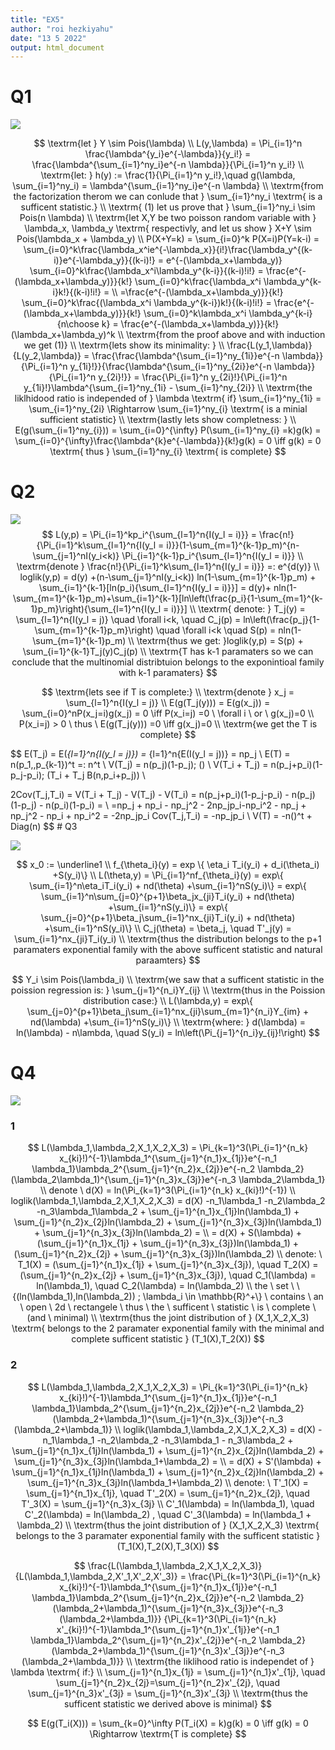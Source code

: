 ```yaml
---
title: "EX5"
author: "roi hezkiyahu"
date: "13 5 2022"
output: html_document
---
```



# Q1

![](Q1.png)

$$
\textrm{let } Y \sim Pois(\lambda)
\\
L(y,\lambda) = \Pi_{i=1}^n \frac{\lambda^{y_i}e^{-\lambda}}{y_i!} = \frac{\lambda^{\sum_{i=1}^ny_i}e^{-n \lambda}}{\Pi_{i=1}^n y_i!}
\\
\textrm{let: } h(y) := \frac{1}{\Pi_{i=1}^n y_i!},\quad  g(\lambda, \sum_{i=1}^ny_i) = \lambda^{\sum_{i=1}^ny_i}e^{-n \lambda}
\\
\textrm{from the factorization therom we can conlude that } \sum_{i=1}^ny_i \textrm{ is a sufficent statistic.}
\\
\textrm{ (1) let us prove that } \sum_{i=1}^ny_i \sim Pois(n \lambda)
\\
\textrm{let X,Y be two poisson random variable with } \lambda_x, \lambda_y \textrm{ respectivly, and let us show } X+Y \sim Pois(\lambda_x + \lambda_y)
\\
P(X+Y=k) = \sum_{i=0}^k P(X=i)P(Y=k-i) = \sum_{i=0}^k\frac{\lambda_x^ie^{-\lambda_x}}{i!}\frac{\lambda_y^{(k-i)}e^{-\lambda_y}}{(k-i)!} = e^{-(\lambda_x+\lambda_y)}
\sum_{i=0}^k\frac{\lambda_x^i\lambda_y^{k-i}}{(k-i)!i!} = \frac{e^{-(\lambda_x+\lambda_y)}}{k!} \sum_{i=0}^k\frac{\lambda_x^i \lambda_y^{k-i}k!}{(k-i)!i!} = 
\\
=\frac{e^{-(\lambda_x+\lambda_y)}}{k!} \sum_{i=0}^k\frac{(\lambda_x^i \lambda_y^{k-i})k!}{(k-i)!i!} = \frac{e^{-(\lambda_x+\lambda_y)}}{k!} \sum_{i=0}^k\lambda_x^i \lambda_y^{k-i}{n\choose k} = \frac{e^{-(\lambda_x+\lambda_y)}}{k!}(\lambda_x+\lambda_y)^k
\\
\textrm{from the proof above and with induction we get (1)}
\\
\textrm{lets show its minimality: }
\\
\frac{L(y_1,\lambda)}{L(y_2,\lambda)} = \frac{\frac{\lambda^{\sum_{i=1}^ny_{1i}}e^{-n \lambda}}{\Pi_{i=1}^n y_{1i}!}}{\frac{\lambda^{\sum_{i=1}^ny_{2i}}e^{-n \lambda}}{\Pi_{i=1}^n y_{2i}!}} = \frac{\Pi_{i=1}^n y_{2i}!}{\Pi_{i=1}^n y_{1i}!}\lambda^{\sum_{i=1}^ny_{1i} - \sum_{i=1}^ny_{2i}}
\\
\textrm{the liklhidood ratio is independed of } \lambda \textrm{ if} \sum_{i=1}^ny_{1i} = \sum_{i=1}^ny_{2i} \Rightarrow \sum_{i=1}^ny_{i} \textrm{ is a minial sufficient statistic}
\\
\textrm{lastly lets show completness: }
\\
E(g(\sum_{i=1}^ny_{i})) = \sum_{i=0}^{\infty} P(\sum_{i=1}^ny_{i} =k)g(k) = \sum_{i=0}^{\infty}\frac{\lambda^{k}e^{-\lambda}}{k!}g(k) = 0 \iff g(k) = 0 \textrm{ thus } \sum_{i=1}^ny_{i} \textrm{ is complete} 
$$


# Q2

![](Q2.png)
$$
L(y,p) = \Pi_{i=1}^kp_i^{\sum_{l=1}^n{I(y_l = i)}} = \frac{n!}{\Pi_{i=1}^k\sum_{l=1}^n{I(y_l = i)}}(1-\sum_{m=1}^{k-1}p_m)^{n-\sum_{j=1}^nI(y_i<k)} \Pi_{i=1}^{k-1}p_i^{\sum_{l=1}^n{I(y_l = i)}}
\\
\textrm{denote } \frac{n!}{\Pi_{i=1}^k\sum_{l=1}^n{I(y_l = i)}} =: e^{d(y)}
\\
loglik(y,p) = d(y) +(n-\sum_{j=1}^nI(y_i<k)) ln(1-\sum_{m=1}^{k-1}p_m) + \sum_{i=1}^{k-1}[ln(p_i){\sum_{l=1}^n{I(y_l = i)}}] = d(y)+ nln(1-\sum_{m=1}^{k-1}p_m)+\sum_{i=1}^{k-1}[ln\left(\frac{p_i}{1-\sum_{m=1}^{k-1}p_m}\right){\sum_{l=1}^n{I(y_l = i)}}]
\\
\textrm{ denote: } T_j(y) = \sum_{l=1}^n{I(y_l = j)} \quad \forall i<k, \quad C_j(p) = ln\left(\frac{p_j}{1-\sum_{m=1}^{k-1}p_m}\right) \quad \forall i<k
\quad S(p) = nln(1-\sum_{m=1}^{k-1}p_m)
\\
\textrm{thus we get: }loglik(y,p) = S(p) + \sum_{i=1}^{k-1}T_j(y)C_j(p)
\\
\textrm{T has k-1 paramaters so we can conclude that the multinomial distribtuion belongs to the exponintioal family with k-1 paramaters}
$$

$$
\textrm{lets see if T is complete:}
\\
\textrm{denote } x_j = \sum_{l=1}^n{I(y_l = j)}
\\
E(g(T_j(y))) = E(g(x_j)) = \sum_{i=0}^nP(x_j=i)g(x_j) = 0 \iff P(x_i=j) =0 \ \forall i \ or \ g(x_j)=0
\\
P(x_i=j) > 0 \ thus \ E(g(T_j(y))) =0 \iff g(x_j)=0
\\
\textrm{we get the T is complete}
$$

$$
E(T_j) = E(\sum_{l=1}^n{I(y_l = j)}) = \sum_{l=1}^n{E(I(y_l = j))} = np_j
\\
E(T) = n(p_1,\ldots,p_{k-1})^t =: n\tilde{p}^t
\\
V(T_j) = n(p_j)(1-p_j); \quad(\textrm{we know the variance for binomial distribution})
\\
V(T_i + T_j) = n(p_j+p_i)(1-p_j-p_i);  \quad(T_i + T_j \sim B(n,p_i+p_j))
\\

2Cov(T_j,T_i) = V(T_i + T_j) - V(T_j) - V(T_i) = n(p_j+p_i)(1-p_j-p_i) - n(p_j)(1-p_j) - n(p_i)(1-p_i) = 
\\
=np_j + np_i - np_j^2 - 2np_jp_i-np_i^2 - np_j + np_j^2 - np_i + np_i^2 = -2np_jp_i \Rightarrow  Cov(T_j,T_i) = -np_jp_i
\\
V(T) = -n(\tilde{p})\tilde{p}^t + Diag(n\tilde{p})
$$
# Q3

![](Q3.png)

$$
x_0 := \underline1
\\
f_{\theta_i}(y) = exp \{ \eta_i T_i(y_i) + d_i(\theta_i) +S(y_i)\}
\\
L(\theta,y) = \Pi_{i=1}^nf_{\theta_i}(y) = exp\{  \sum_{i=1}^n\eta_iT_i(y_i) + nd(\theta) +\sum_{i=1}^nS(y_i)\} = 
exp\{  \sum_{i=1}^n\sum_{j=0}^{p+1}\beta_jx_{ji}T_i(y_i) + nd(\theta) +\sum_{i=1}^nS(y_i)\} = exp\{  \sum_{j=0}^{p+1}\beta_j\sum_{i=1}^nx_{ji}T_i(y_i) + nd(\theta) +\sum_{i=1}^nS(y_i)\}
\\
C_j(\theta) = \beta_j, \quad T'_j(y) = \sum_{i=1}^nx_{ji}T_i(y_i)
\\
\textrm{thus the distribution belongs to the p+1 paramaters exponential family with the above sufficent statistic and natural paraamters}
$$

$$
Y_i \sim Pois(\lambda_i)
\\
\textrm{we saw that a sufficent statistic in the poission regression is: } \sum_{j=1}^{n_i}Y_{ij}
\\
\textrm{thus in the Poission distribution case:}
\\
L(\lambda,y) = exp\{  \sum_{j=0}^{p+1}\beta_j\sum_{i=1}^nx_{ji}\sum_{m=1}^{n_i}Y_{im} + nd(\lambda) +\sum_{i=1}^nS(y_i)\}
\\
\textrm{where: } d(\lambda) = ln(\lambda) - n\lambda, \quad S(y_i) = ln\left(\Pi_{j=1}^{n_i}y_{ij}!\right)
$$

# Q4

![](Q4.png)

### 1

$$
L(\lambda_1,\lambda_2,X_1,X_2,X_3) = \Pi_{k=1}^3(\Pi_{i=1}^{n_k} x_{ki}!)^{-1}\lambda_1^{\sum_{j=1}^{n_1}x_{1j}}e^{-n_1 \lambda_1}\lambda_2^{\sum_{j=1}^{n_2}x_{2j}}e^{-n_2 \lambda_2}(\lambda_2\lambda_1)^{\sum_{j=1}^{n_3}x_{3j}}e^{-n_3 \lambda_2\lambda_1}
\\
denote  \ d(X) = ln(\Pi_{k=1}^3(\Pi_{i=1}^{n_k} x_{ki}!)^{-1})
\\
loglik(\lambda_1,\lambda_2,X_1,X_2,X_3) = d(X) -n_1\lambda_1 -n_2\lambda_2 -n_3\lambda_1\lambda_2 + \sum_{j=1}^{n_1}x_{1j}ln(\lambda_1) + \sum_{j=1}^{n_2}x_{2j}ln(\lambda_2) +
\sum_{j=1}^{n_3}x_{3j}ln(\lambda_1) + \sum_{j=1}^{n_3}x_{3j}ln(\lambda_2) = 
\\
= d(X) + S(\lambda) + (\sum_{j=1}^{n_1}x_{1j} + \sum_{j=1}^{n_3}x_{3j})ln(\lambda_1) + (\sum_{j=1}^{n_2}x_{2j} + \sum_{j=1}^{n_3}x_{3j})ln(\lambda_2)
\\
denote: \  T_1(X) = (\sum_{j=1}^{n_1}x_{1j} + \sum_{j=1}^{n_3}x_{3j}), \quad T_2(X) = (\sum_{j=1}^{n_2}x_{2j} + \sum_{j=1}^{n_3}x_{3j}), \quad C_1(\lambda) = ln(\lambda_1), \quad C_2(\lambda) = ln(\lambda_2)
\\
the \ set \ \{(ln(\lambda_1),ln(\lambda_2)) ; \lambda_i \in \mathbb{R}^+\} \ contains \ an \ open \ 2d \ rectangele \ thus \ the  \ sufficent \ statistic \ is \ complete \ (and \ minimal)
\\
\textrm{thus the joint distribution of } (X_1,X_2,X_3) \textrm{ belongs to the 2 paramater exponential family with the minimal and complete sufficent statistic } (T_1(X),T_2(X))
$$

### 2

$$
L(\lambda_1,\lambda_2,X_1,X_2,X_3) = \Pi_{k=1}^3(\Pi_{i=1}^{n_k} x_{ki}!)^{-1}\lambda_1^{\sum_{j=1}^{n_1}x_{1j}}e^{-n_1 \lambda_1}\lambda_2^{\sum_{j=1}^{n_2}x_{2j}}e^{-n_2 \lambda_2}(\lambda_2+\lambda_1)^{\sum_{j=1}^{n_3}x_{3j}}e^{-n_3 (\lambda_2+\lambda_1)}
\\
loglik(\lambda_1,\lambda_2,X_1,X_2,X_3) = d(X) -n_1\lambda_1 -n_2\lambda_2 -n_3\lambda_1 - n_3\lambda_2 + \sum_{j=1}^{n_1}x_{1j}ln(\lambda_1) + \sum_{j=1}^{n_2}x_{2j}ln(\lambda_2) + \sum_{j=1}^{n_3}x_{3j}ln(\lambda_1+\lambda_2) =
\\
= d(X) + S'(\lambda) + \sum_{j=1}^{n_1}x_{1j}ln(\lambda_1) + \sum_{j=1}^{n_2}x_{2j}ln(\lambda_2) + \sum_{j=1}^{n_3}x_{3j}ln(\lambda_1+\lambda_2)
\\
denote: \  T'_1(X) = \sum_{j=1}^{n_1}x_{1j}, \quad T'_2(X) = \sum_{j=1}^{n_2}x_{2j}, \quad T'_3(X) = \sum_{j=1}^{n_3}x_{3j}
\\
C'_1(\lambda) = ln(\lambda_1), \quad C'_2(\lambda) = ln(\lambda_2) , \quad C'_3(\lambda) = ln(\lambda_1 + \lambda_2)
\\
\textrm{thus the joint distribution of } (X_1,X_2,X_3) \textrm{ belongs to the 3 paramater exponential family with the sufficent statistic } (T_1(X),T_2(X),T_3(X))
$$

$$
\frac{L(\lambda_1,\lambda_2,X_1,X_2,X_3)}{L(\lambda_1,\lambda_2,X'_1,X'_2,X'_3)} = 
\frac{\Pi_{k=1}^3(\Pi_{i=1}^{n_k} x_{ki}!)^{-1}\lambda_1^{\sum_{j=1}^{n_1}x_{1j}}e^{-n_1 \lambda_1}\lambda_2^{\sum_{j=1}^{n_2}x_{2j}}e^{-n_2 \lambda_2}(\lambda_2+\lambda_1)^{\sum_{j=1}^{n_3}x_{3j}}e^{-n_3 (\lambda_2+\lambda_1)}}
{\Pi_{k=1}^3(\Pi_{i=1}^{n_k} x'_{ki}!)^{-1}\lambda_1^{\sum_{j=1}^{n_1}x'_{1j}}e^{-n_1 \lambda_1}\lambda_2^{\sum_{j=1}^{n_2}x'_{2j}}e^{-n_2 \lambda_2}(\lambda_2+\lambda_1)^{\sum_{j=1}^{n_3}x'_{3j}}e^{-n_3 (\lambda_2+\lambda_1)}}
\\
\textrm{the liklihood ratio is independet of } \lambda \textrm{ if:}
\\
\sum_{j=1}^{n_1}x_{1j} = \sum_{j=1}^{n_1}x'_{1j}, \quad \sum_{j=1}^{n_2}x_{2j}=\sum_{j=1}^{n_2}x'_{2j}, \quad \sum_{j=1}^{n_3}x'_{3j} = \sum_{j=1}^{n_3}x'_{3j}
\\
\textrm{thus the sufficent statistic we derived above is minimal}
$$

$$
E(g(T_i(X))) = \sum_{k=0}^\infty P(T_i(X) = k)g(k) = 0 \iff g(k) = 0 \Rightarrow \textrm{T is complete}
$$
